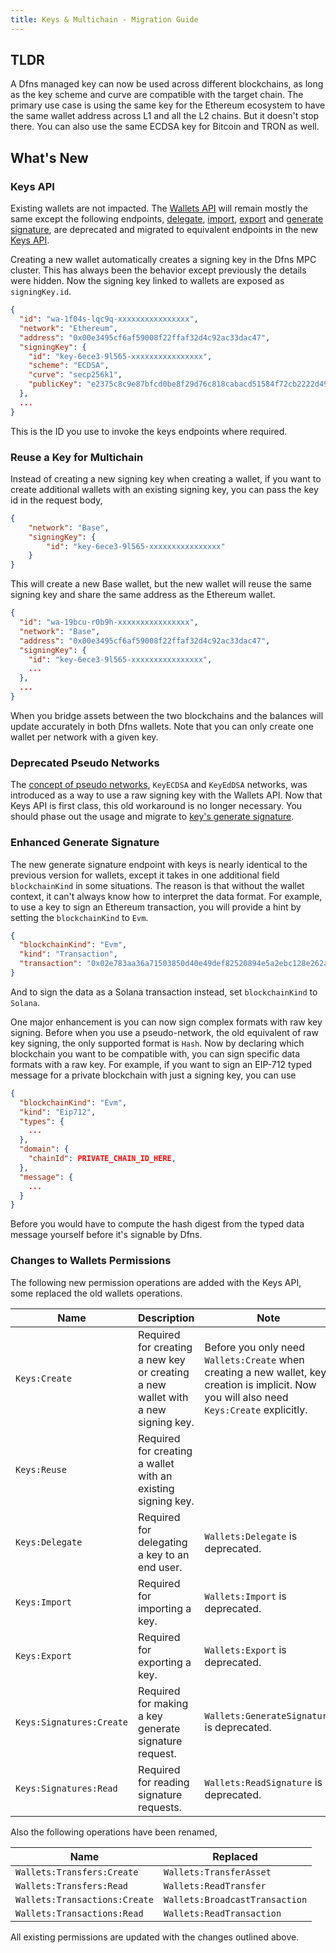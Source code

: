 ```yaml
---
title: Keys & Multichain - Migration Guide
---
```


## TLDR

A Dfns managed key can now be used across different blockchains, as long as the key scheme and curve are compatible with the target chain. The primary use case is using the same key for the Ethereum ecosystem to have the same wallet address across L1 and all the L2 chains. But it doesn't stop there. You can also use the same ECDSA key for Bitcoin and TRON as well.

## What's New

### Keys API

Existing wallets are not impacted. The [Wallets API](/api-reference/wallets/index) will remain mostly the same except the following endpoints, [delegate](/api-reference/keys/delegate-key), [import](/api-reference/keys/import-key), [export](/api-reference/keys/export-key) and [generate signature](/api-reference/keys/generate-signature), are deprecated and migrated to equivalent endpoints in the new [Keys API](/api-reference/keys).

Creating a new wallet automatically creates a signing key in the Dfns MPC cluster. This has always been the behavior except previously the details were hidden. Now the signing key linked to wallets are exposed as `signingKey.id`.

```json
{
  "id": "wa-1f04s-lqc9q-xxxxxxxxxxxxxxxx",
  "network": "Ethereum",
  "address": "0x00e3495cf6af59008f22ffaf32d4c92ac33dac47",
  "signingKey": {
    "id": "key-6ece3-9l565-xxxxxxxxxxxxxxxx",
    "scheme": "ECDSA",
    "curve": "secp256k1",
    "publicKey": "e2375c8c9e87bfcd0be8f29d76c818cabacd51584f72cb2222d49a13b036d84d3d"
  },
  ...
}
```

This is the ID you use to invoke the keys endpoints where required.

### Reuse a Key for Multichain

Instead of creating a new signing key when creating a wallet, if you want to create additional wallets with an existing signing key, you can pass the key id in the request body,

```json
{
    "network": "Base",
    "signingKey": {
        "id": "key-6ece3-9l565-xxxxxxxxxxxxxxxx"
    }
}
```

This will create a new Base wallet, but the new wallet will reuse the same signing key and share the same address as the Ethereum wallet.

```json
{
  "id": "wa-19bcu-r0b9h-xxxxxxxxxxxxxxxx",
  "network": "Base",
  "address": "0x00e3495cf6af59008f22ffaf32d4c92ac33dac47",
  "signingKey": {
    "id": "key-6ece3-9l565-xxxxxxxxxxxxxxxx",
    ...
  },
  ...
}
```

When you bridge assets between the two blockchains and the balances will update accurately in both Dfns wallets. Note that you can only create one wallet per network with a given key.

### Deprecated Pseudo Networks

The [concept of pseudo networks](/developers/guides/keys-and-multichain-migration-guide#deprecated-pseudo-networks), `KeyECDSA` and `KeyEdDSA` networks, was introduced as a way to use a raw signing key with the Wallets API. Now that Keys API is first class, this old workaround is no longer necessary. You should phase out the usage and migrate to [key's generate signature](/api-reference/keys/generate-signature).

### Enhanced Generate Signature

The new generate signature endpoint with keys is nearly identical to the previous version for wallets, except it takes in one additional field `blockchainKind` in some situations. The reason is that without the wallet context, it can't always know how to interpret the data format. For example, to use a key to sign an Ethereum transaction, you will provide a hint by setting the `blockchainKind` to `Evm`.

```json
{
  "blockchainKind": "Evm",
  "kind": "Transaction",
  "transaction": "0x02e783aa36a71503850d40e49def82520894e5a2ebc128e262ab1e3bd02bffbe16911adfbffb0180c0"
}
```

And to sign the data as a Solana transaction instead, set `blockchainKind` to `Solana`.

One major enhancement is you can now sign complex formats with raw key signing. Before when you use a pseudo-network, the old equivalent of raw key signing, the only supported format is `Hash`. Now by declaring which blockchain you want to be compatible with, you can sign specific data formats with a raw key. For example, if you want to sign an EIP-712 typed message for a private blockchain with just a signing key, you can use

```json
{
  "blockchainKind": "Evm",
  "kind": "Eip712",
  "types": {
    ...
  },
  "domain": {
    "chainId": PRIVATE_CHAIN_ID_HERE,
  },
  "message": {
    ...
  }
}
```

Before you would have to compute the hash digest from the typed data message yourself before it's signable by Dfns.

### Changes to Wallets Permissions

The following new permission operations are added with the Keys API, some replaced the old wallets operations.

| Name                     | Description                                                                      | Note                                                                                                                                         |
| ------------------------ | -------------------------------------------------------------------------------- | -------------------------------------------------------------------------------------------------------------------------------------------- |
| `Keys:Create`            | Required for creating a new key or creating a new wallet with a new signing key. | Before you only need `Wallets:Create` when creating a new wallet, key creation is implicit. Now you will also need `Keys:Create` explicitly. |
| `Keys:Reuse`             | Required for creating a wallet with an existing signing key.                     |                                                                                                                                              |
| `Keys:Delegate`          | Required for delegating a key to an end user.                                    | `Wallets:Delegate` is deprecated.                                                                                                            |
| `Keys:Import`            | Required for importing a key.                                                    | `Wallets:Import` is deprecated.                                                                                                              |
| `Keys:Export`            | Required for exporting a key.                                                    | `Wallets:Export` is deprecated.                                                                                                              |
| `Keys:Signatures:Create` | Required for making a key generate signature request.                            | `Wallets:GenerateSignature` is deprecated.                                                                                                   |
| `Keys:Signatures:Read`   | Required for reading signature requests.                                         | `Wallets:ReadSignature` is deprecated.                                                                                                       |

Also the following operations have been renamed,

| Name                          | Replaced                       |
| ----------------------------- | ------------------------------ |
| `Wallets:Transfers:Create`    | `Wallets:TransferAsset`        |
| `Wallets:Transfers:Read`      | `Wallets:ReadTransfer`         |
| `Wallets:Transactions:Create` | `Wallets:BroadcastTransaction` |
| `Wallets:Transactions:Read`   | `Wallets:ReadTransaction`      |

All existing permissions are updated with the changes outlined above.

